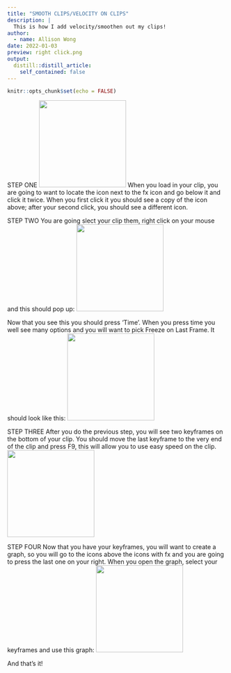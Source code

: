 ```yaml
---
title: "SMOOTH CLIPS/VELOCITY ON CLIPS"
description: |
  This is how I add velocity/smoothen out my clips!
author:
  - name: Allison Wong
date: 2022-01-03
preview: right click.png
output:
  distill::distill_article:
    self_contained: false
---
```



```r
knitr::opts_chunk$set(echo = FALSE)
```
STEP ONE
![](frameblend.png){width=200}
When you load in your clip, you are going to want to locate the icon next to the fx icon and go below it and click it twice. When you first click it you should see a copy of the icon above; after your second click, you should see a different icon.

STEP TWO 
You are going slect your clip them, right click on your mouse and this should pop up:
![](right click.png){width=200}

Now that you see this you should press 'Time'. When you press time you well see many options and you will want to pick Freeze on Last Frame. It should look like this:
![](freeze frame.png){width=200}

STEP THREE
After you do the previous step, you will see two keyframes on the bottom of your clip. You should move the last keyframe to the very end of the clip and press F9, this will allow you to use easy speed on the clip.
![](f9.png){width=200}

STEP FOUR
Now that you have your keyframes, you will want to create a graph, so you will go to the icons above the icons with fx and you are going to press the last one on your right. When you open the graph, select your keyframes and use this graph:
![](graph.png){width=200}

And that's it!